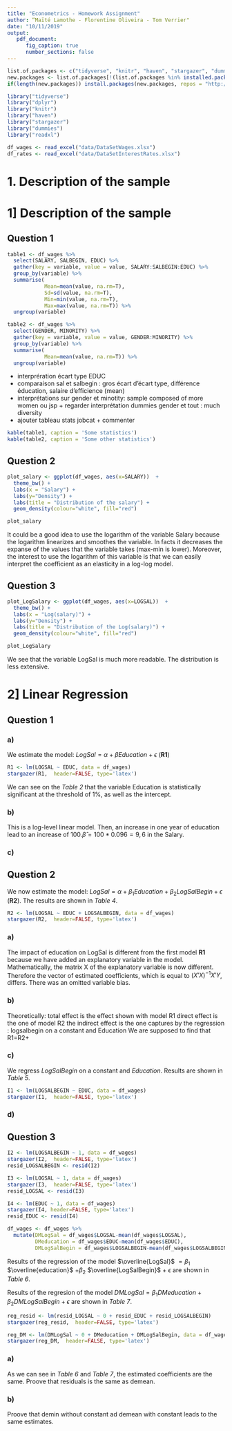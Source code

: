 ```yaml
---
title: "Econometrics - Homework Assignment"
author: “Maïté Lamothe - Florentine Oliveira - Tom Verrier"
date: "10/11/2019"
output:
   pdf_document:
      fig_caption: true
      number_sections: false
---
```

\newpage
\tableofcontents
\newpage

```r
list.of.packages <- c("tidyverse", "knitr", "haven", "stargazer", "dummies", "car", "AER", "dplyr", "readxl")
new.packages <- list.of.packages[!(list.of.packages %in% installed.packages()[,"Package"])]
if(length(new.packages)) install.packages(new.packages, repos = "http://cran.us.r-project.org")

library("tidyverse")
library("dplyr")
library("knitr")
library("haven")
library("stargazer")
library("dummies")
library("readxl")

df_wages <- read_excel("data/DataSetWages.xlsx")
df_rates <- read_excel("data/DataSetInterestRates.xlsx")
```



# 1. Description of the sample
# 1] Description of the sample

\vspace{20pt}

## Question 1

```r
table1 <- df_wages %>%
  select(SALARY, SALBEGIN, EDUC) %>%
  gather(key = variable, value = value, SALARY:SALBEGIN:EDUC) %>%
  group_by(variable) %>%
  summarise( 
            Mean=mean(value, na.rm=T), 
            Sd=sd(value, na.rm=T),
            Min=min(value, na.rm=T),
            Max=max(value, na.rm=T)) %>%
  ungroup(variable) 

table2 <- df_wages %>%
  select(GENDER, MINORITY) %>%
  gather(key = variable, value = value, GENDER:MINORITY) %>%
  group_by(variable) %>%
  summarise( 
            Mean=mean(value, na.rm=T)) %>%
  ungroup(variable) 
```

- interprération écart type EDUC 
- comparaison sal et salbegin : gros écart d'écart type, différence éducation, salaire d'efficience (mean)
- interprétations sur gender et minotity: sample composed of more women ou jsp + regarder interprétation  dummies gender et tout : much diversity 
+ ajouter tableau stats jobcat + commenter


```r
kable(table1, caption = 'Some statistics')
kable(table2, caption = 'Some other statistics')
```

\vspace{20pt}

## Question 2

```r
plot_salary <- ggplot(df_wages, aes(x=SALARY))  +
  theme_bw() +
  labs(x = "Salary") +
  labs(y="Density") +
  labs(title = "Distribution of the salary") +
  geom_density(colour="white", fill="red") 

plot_salary
```

It could be a good idea to use the logarithm of the variable Salary because the logarithm linearizes and smoothes the variable. In facts it decreases the expanse of the values that the variable takes (max-min is lower). Moreover, the interest to use the logarithm of this variable is that we can easily interpret the coefficient as an elasticity in a log-log model.

\vspace{20pt}

## Question 3

```r
plot_LogSalary <- ggplot(df_wages, aes(x=LOGSAL))  +
  theme_bw() +
  labs(x = "Log(salary)") +
  labs(y="Density") +
  labs(title = "Distribution of the Log(salary)") +
  geom_density(colour="white", fill="red") 

plot_LogSalary
```

We see that the variable LogSal is much more readable. The distribution is less extensive.

\newpage

# 2] Linear Regression

\vspace{20pt}

## Question 1

### a)

We estimate the model: $LogSal = \alpha + \beta Education + \epsilon$ (**R1**)

```r
R1 <- lm(LOGSAL ~ EDUC, data = df_wages)
stargazer(R1,  header=FALSE, type='latex')
```

We can see on the *Table 2* that the variable Education is statistically significant at the threshold of 1%, as well as the intercept.

### b)

This is a log-level linear model. Then, an increase in one year of education lead to an increase of 100.$\hat\beta = 100*0.096 = 9,6$ in the Salary.

### c)

\vspace{20pt}

## Question 2

We now estimate the model: $LogSal = \alpha + \beta_1 Education + \beta_2 LogSalBegin + \epsilon$ (**R2**). The results are shown in *Table 4*.

```r
R2 <- lm(LOGSAL ~ EDUC + LOGSALBEGIN, data = df_wages)
stargazer(R2,  header=FALSE, type='latex')
```

### a) 

The impact of education on LogSal is different from the first model **R1** because we have added an explanatory variable in the model.      
Mathematically, the matrix X of the explanatory variable is now different. Therefore the vector of estimated coefficients, which is equal to $(X'X)^{-1}X'Y$, differs. There was an omitted variable bias.

### b)

Theoretically:
total effect is the effect shown with model R1
direct effect is the one of model R2
the indirect effect is the one captures by the regression : logsalbegin on a constant and Education
We are supposed to find that R1=R2+ 

### c)

We regress $LogSalBegin$ on a constant and $Education$. Results are shown in *Table 5*.

```r
I1 <- lm(LOGSALBEGIN ~ EDUC, data = df_wages)
stargazer(I1,  header=FALSE, type='latex')
```

### d) 

\vspace{20pt}

## Question 3

\vspace{20pt}

```r
I2 <- lm(LOGSALBEGIN ~ 1, data = df_wages)
stargazer(I2,  header=FALSE, type='latex')
resid_LOGSALBEGIN <- resid(I2)

I3 <- lm(LOGSAL ~ 1, data = df_wages)
stargazer(I3,  header=FALSE, type='latex')
resid_LOGSAL <- resid(I3)

I4 <- lm(EDUC ~ 1, data = df_wages)
stargazer(I4, header=FALSE, type='latex')
resid_EDUC <- resid(I4)
```
```r
df_wages <- df_wages %>%
  mutate(DMLogSal = df_wages$LOGSAL-mean(df_wages$LOGSAL),
         DMeducation = df_wages$EDUC-mean(df_wages$EDUC),
         DMLogSalBegin = df_wages$LOGSALBEGIN-mean(df_wages$LOGSALBEGIN))
```

Results of the regression of the model $\overline{LogSal}$ $= \beta_1$ $\overline{education}$ $+ \beta_2$ $\overline{LogSalBegin}$ + $\epsilon$ are shown in *Table 6*.        

Results of the regresion of the model $DMLogSal = \beta_1 DMeducation + \beta_2 DMLogSalBegin + \epsilon$ are shown in *Table 7*.

```r
reg_resid <- lm(resid_LOGSAL ~ 0 + resid_EDUC + resid_LOGSALBEGIN) 
stargazer(reg_resid,  header=FALSE, type='latex')

reg_DM <- lm(DMLogSal ~ 0 + DMeducation + DMLogSalBegin, data = df_wages) 
stargazer(reg_DM,  header=FALSE, type='latex')
```


\vspace{10pt}

### a) 

As we can see in *Table 6* and *Table 7*, the estimated coefficients are the same. Proove that residuals is the same as demean.

### b) 

Proove that demin without constant ad demean with constant leads to the same estimates.

\vspace{20pt}










